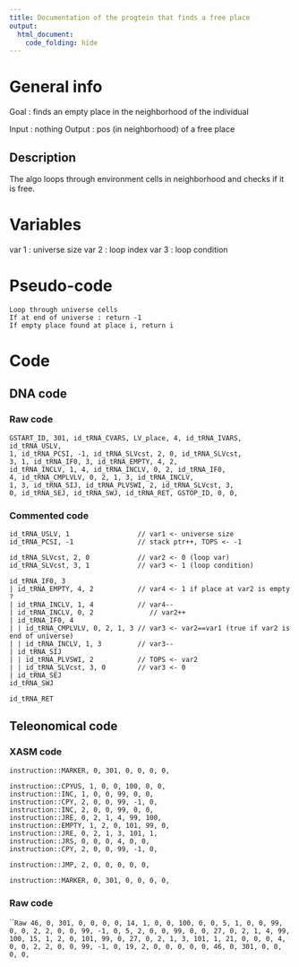 ```yaml
---
title: Documentation of the progtein that finds a free place
output: 
  html_document:
    code_folding: hide
---
```



# General info

Goal : finds an empty place in the neighborhood of the individual

Input : nothing
Output : pos (in neighborhood) of a free place



## Description

The algo loops through environment cells in neighborhood and checks if it is free.

# Variables

var 1 : universe size
var 2 : loop index
var 3 : loop condition


# Pseudo-code

```pseudo
Loop through universe cells
If at end of universe : return -1
If empty place found at place i, return i
```

# Code

## DNA code

### Raw code

```DNA
GSTART_ID, 301, id_tRNA_CVARS, LV_place, 4, id_tRNA_IVARS, id_tRNA_USLV, 
1, id_tRNA_PCSI, -1, id_tRNA_SLVcst, 2, 0, id_tRNA_SLVcst, 
3, 1, id_tRNA_IF0, 3, id_tRNA_EMPTY, 4, 2, 
id_tRNA_INCLV, 1, 4, id_tRNA_INCLV, 0, 2, id_tRNA_IF0, 
4, id_tRNA_CMPLVLV, 0, 2, 1, 3, id_tRNA_INCLV, 
1, 3, id_tRNA_SIJ, id_tRNA_PLVSWI, 2, id_tRNA_SLVcst, 3, 
0, id_tRNA_SEJ, id_tRNA_SWJ, id_tRNA_RET, GSTOP_ID, 0, 0,
```




### Commented code

```pseudoDNA
id_tRNA_USLV, 1                 // var1 <- universe size
id_tRNA_PCSI, -1                // stack ptr++, TOPS <- -1

id_tRNA_SLVcst, 2, 0            // var2 <- 0 (loop var)
id_tRNA_SLVcst, 3, 1            // var3 <- 1 (loop condition)

id_tRNA_IF0, 3
| id_tRNA_EMPTY, 4, 2           // var4 <- 1 if place at var2 is empty ?
| id_tRNA_INCLV, 1, 4           // var4--
| id_tRNA_INCLV, 0, 2              // var2++
| id_tRNA_IF0, 4
| | id_tRNA_CMPLVLV, 0, 2, 1, 3 // var3 <- var2==var1 (true if var2 is end of universe)
| | id_tRNA_INCLV, 1, 3         // var3--
| id_tRNA_SIJ
| | id_tRNA_PLVSWI, 2           // TOPS <- var2
| | id_tRNA_SLVcst, 3, 0        // var3 <- 0
| id_tRNA_SEJ
id_tRNA_SWJ

id_tRNA_RET
```


## Teleonomical code

### XASM code

```XASM
instruction::MARKER, 0, 301, 0, 0, 0, 0,

instruction::CPYUS, 1, 0, 0, 100, 0, 0,
instruction::INC, 1, 0, 0, 99, 0, 0,
instruction::CPY, 2, 0, 0, 99, -1, 0,
instruction::INC, 2, 0, 0, 99, 0, 0,
instruction::JRE, 0, 2, 1, 4, 99, 100,
instruction::EMPTY, 1, 2, 0, 101, 99, 0,
instruction::JRE, 0, 2, 1, 3, 101, 1, 
instruction::JRS, 0, 0, 0, 4, 0, 0,
instruction::CPY, 2, 0, 0, 99, -1, 0,

instruction::JMP, 2, 0, 0, 0, 0, 0,

instruction::MARKER, 0, 301, 0, 0, 0, 0,
```

### Raw code

```Raw
46, 0, 301, 0, 0, 0, 0,
14, 1, 0, 0, 100, 0, 0,
5, 1, 0, 0, 99, 0, 0,
2, 2, 0, 0, 99, -1, 0,
5, 2, 0, 0, 99, 0, 0,
27, 0, 2, 1, 4, 99, 100,
15, 1, 2, 0, 101, 99, 0,
27, 0, 2, 1, 3, 101, 1,
21, 0, 0, 0, 4, 0, 0,
2, 2, 0, 0, 99, -1, 0,
19, 2, 0, 0, 0, 0, 0,
46, 0, 301, 0, 0, 0, 0,
`